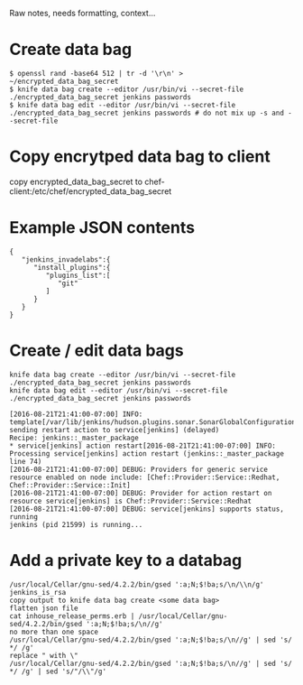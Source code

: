 Raw notes, needs formatting, context...

=Create data bag=
<syntaxhighlight>
$ openssl rand -base64 512 | tr -d '\r\n' > ~/encrypted_data_bag_secret
$ knife data bag create --editor /usr/bin/vi --secret-file ./encrypted_data_bag_secret jenkins passwords
$ knife data bag edit --editor /usr/bin/vi --secret-file ./encrypted_data_bag_secret jenkins passwords # do not mix up -s and --secret-file
</syntaxhighlight>

=Copy encrytped data bag to client=
copy encrypted_data_bag_secret to chef-client:/etc/chef/encrypted_data_bag_secret

=Example JSON contents=
<syntaxhighlight>
{  
   "jenkins_invadelabs":{  
      "install_plugins":{  
         "plugins_list":[  
            "git"
         ]
      }
   }
}
</syntaxhighlight>

=Create / edit data bags=
<syntaxhighlight>
knife data bag create --editor /usr/bin/vi --secret-file ./encrypted_data_bag_secret jenkins passwords
knife data bag edit --editor /usr/bin/vi --secret-file ./encrypted_data_bag_secret jenkins passwords

[2016-08-21T21:41:00-07:00] INFO: template[/var/lib/jenkins/hudson.plugins.sonar.SonarGlobalConfiguration.xml] sending restart action to service[jenkins] (delayed)
Recipe: jenkins::_master_package
* service[jenkins] action restart[2016-08-21T21:41:00-07:00] INFO: Processing service[jenkins] action restart (jenkins::_master_package line 74)
[2016-08-21T21:41:00-07:00] DEBUG: Providers for generic service resource enabled on node include: [Chef::Provider::Service::Redhat, Chef::Provider::Service::Init]
[2016-08-21T21:41:00-07:00] DEBUG: Provider for action restart on resource service[jenkins] is Chef::Provider::Service::Redhat
[2016-08-21T21:41:00-07:00] DEBUG: service[jenkins] supports status, running
jenkins (pid 21599) is running...
</syntaxhighlight>

=Add a private key to a databag=
<syntaxhighlight>
/usr/local/Cellar/gnu-sed/4.2.2/bin/gsed ':a;N;$!ba;s/\n/\\n/g' jenkins_is_rsa
copy output to knife data bag create <some data bag>
flatten json file
cat inhouse_release_perms.erb | /usr/local/Cellar/gnu-sed/4.2.2/bin/gsed ':a;N;$!ba;s/\n//g'
no more than one space
/usr/local/Cellar/gnu-sed/4.2.2/bin/gsed ':a;N;$!ba;s/\n//g' | sed 's/ */ /g'
replace " with \"
/usr/local/Cellar/gnu-sed/4.2.2/bin/gsed ':a;N;$!ba;s/\n//g' | sed 's/ */ /g' | sed 's/"/\\"/g'
</syntaxhighlight>